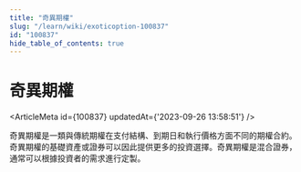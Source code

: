 ```yaml
---
title: "奇異期權"
slug: "/learn/wiki/exoticoption-100837"
id: "100837"
hide_table_of_contents: true
---
```



# 奇異期權

<ArticleMeta id={100837} updatedAt={'2023-09-26 13:58:51'} />
<div className='border-solid border-b border-t-0 my-4 border-[var(--ifm-color-gray-300)]' />

奇異期權是一類與傳統期權在支付結構、到期日和執行價格方面不同的期權合約。奇異期權的基礎資產或證券可以因此提供更多的投資選擇。奇異期權是混合證券，通常可以根據投資者的需求進行定製。
